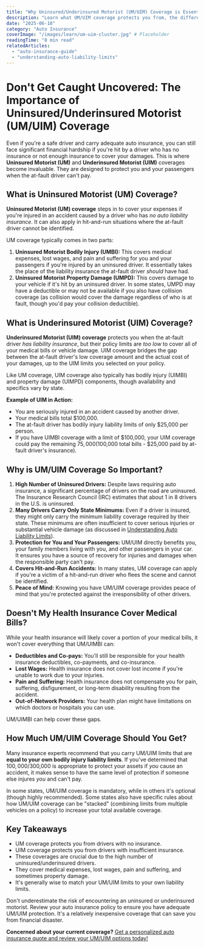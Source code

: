 ```yaml
---
title: "Why Uninsured/Underinsured Motorist (UM/UIM) Coverage is Essential"
description: "Learn what UM/UIM coverage protects you from, the difference between the two, and why it's a critical part of your auto insurance policy even if you have health insurance."
date: "2025-06-18"
category: "Auto Insurance"
coverImage: "/images/learn/um-uim-cluster.jpg" # Placeholder
readingTime: "8 min read"
relatedArticles:
  - "auto-insurance-guide"
  - "understanding-auto-liability-limits"
---
```


# Don't Get Caught Uncovered: The Importance of Uninsured/Underinsured Motorist (UM/UIM) Coverage

Even if you're a safe driver and carry adequate auto insurance, you can still face significant financial hardship if you're hit by a driver who has no insurance or not enough insurance to cover your damages. This is where **Uninsured Motorist (UM)** and **Underinsured Motorist (UIM)** coverages become invaluable. They are designed to protect you and your passengers when the at-fault driver can't pay.

## What is Uninsured Motorist (UM) Coverage?

**Uninsured Motorist (UM) coverage** steps in to cover your expenses if you're injured in an accident caused by a driver who has *no auto liability insurance*. It can also apply in hit-and-run situations where the at-fault driver cannot be identified.

UM coverage typically comes in two parts:

1.  **Uninsured Motorist Bodily Injury (UMBI):** This covers medical expenses, lost wages, and pain and suffering for you and your passengers if you're injured by an uninsured driver. It essentially takes the place of the liability insurance the at-fault driver *should* have had.
2.  **Uninsured Motorist Property Damage (UMPD):** This covers damage to your vehicle if it's hit by an uninsured driver. In some states, UMPD may have a deductible or may not be available if you also have collision coverage (as collision would cover the damage regardless of who is at fault, though you'd pay your collision deductible).

## What is Underinsured Motorist (UIM) Coverage?

**Underinsured Motorist (UIM) coverage** protects you when the at-fault driver *has liability insurance*, but their policy limits are *too low* to cover all of your medical bills or vehicle damage. UIM coverage bridges the gap between the at-fault driver's low coverage amount and the actual cost of your damages, up to the UIM limits you selected on your policy.

Like UM coverage, UIM coverage also typically has bodily injury (UIMBI) and property damage (UIMPD) components, though availability and specifics vary by state.

**Example of UIM in Action:**
*   You are seriously injured in an accident caused by another driver.
*   Your medical bills total $100,000.
*   The at-fault driver has bodily injury liability limits of only $25,000 per person.
*   If you have UIMBI coverage with a limit of $100,000, your UIM coverage could pay the remaining $75,000 ($100,000 total bills - $25,000 paid by at-fault driver's insurance).

## Why is UM/UIM Coverage So Important?

1.  **High Number of Uninsured Drivers:** Despite laws requiring auto insurance, a significant percentage of drivers on the road are uninsured. The Insurance Research Council (IRC) estimates that about 1 in 8 drivers in the U.S. is uninsured.
2.  **Many Drivers Carry Only State Minimums:** Even if a driver is insured, they might only carry the minimum liability coverage required by their state. These minimums are often insufficient to cover serious injuries or substantial vehicle damage (as discussed in [Understanding Auto Liability Limits](/learn/understanding-auto-liability-limits)).
3.  **Protection for You and Your Passengers:** UM/UIM directly benefits you, your family members living with you, and other passengers in your car. It ensures you have a source of recovery for injuries and damages when the responsible party can't pay.
4.  **Covers Hit-and-Run Accidents:** In many states, UM coverage can apply if you're a victim of a hit-and-run driver who flees the scene and cannot be identified.
5.  **Peace of Mind:** Knowing you have UM/UIM coverage provides peace of mind that you're protected against the irresponsibility of other drivers.

## Doesn't My Health Insurance Cover Medical Bills?

While your health insurance will likely cover a portion of your medical bills, it won't cover everything that UM/UIMBI can:

*   **Deductibles and Co-pays:** You'll still be responsible for your health insurance deductibles, co-payments, and co-insurance.
*   **Lost Wages:** Health insurance does not cover lost income if you're unable to work due to your injuries.
*   **Pain and Suffering:** Health insurance does not compensate you for pain, suffering, disfigurement, or long-term disability resulting from the accident.
*   **Out-of-Network Providers:** Your health plan might have limitations on which doctors or hospitals you can use.

UM/UIMBI can help cover these gaps.

## How Much UM/UIM Coverage Should You Get?

Many insurance experts recommend that you carry UM/UIM limits that are **equal to your own bodily injury liability limits**. If you've determined that $100,000/$300,000 is appropriate to protect your assets if *you* cause an accident, it makes sense to have the same level of protection if someone else injures *you* and can't pay.

In some states, UM/UIM coverage is mandatory, while in others it's optional (though highly recommended). Some states also have specific rules about how UM/UIM coverage can be "stacked" (combining limits from multiple vehicles on a policy) to increase your total available coverage.

## Key Takeaways

*   UM coverage protects you from drivers with no insurance.
*   UIM coverage protects you from drivers with insufficient insurance.
*   These coverages are crucial due to the high number of uninsured/underinsured drivers.
*   They cover medical expenses, lost wages, pain and suffering, and sometimes property damage.
*   It's generally wise to match your UM/UIM limits to your own liability limits.

Don't underestimate the risk of encountering an uninsured or underinsured motorist. Review your auto insurance policy to ensure you have adequate UM/UIM protection. It's a relatively inexpensive coverage that can save you from financial disaster.

**Concerned about your current coverage?** [Get a personalized auto insurance quote and review your UM/UIM options today!](/quote?type=auto)
